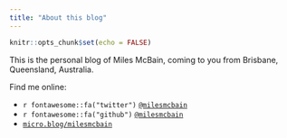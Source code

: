 ```yaml
---
title: "About this blog"
---
```


```r
knitr::opts_chunk$set(echo = FALSE)
```

This is the personal blog of Miles McBain, coming to you from Brisbane, Queensland, Australia.

Find me online:

  - `r fontawesome::fa("twitter")` [`@milesmcbain`](https://www.twitter.com/milesmcbain)
  - `r fontawesome::fa("github")` [`@milesmcbain`](https://www.github.com/milesmcbain)
  - [`micro.blog/milesmcbain`](https://micro.blog/milesmcbain)
